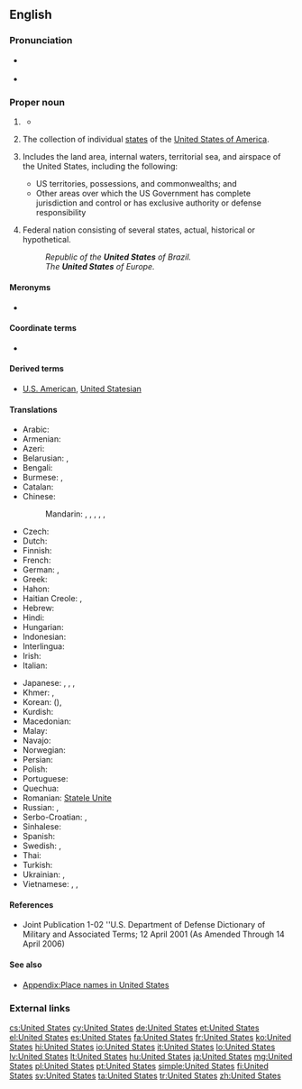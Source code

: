 ==English==

===Pronunciation===
* {{a|UK|US}} {{IPA|/juːˌnaɪ.tɪd ˈsteɪts/|/jʊˌnaɪ.tɪd ˈsteɪts/}}
* {{audio|en-us-United States.ogg|Audio (US)}}

===Proper noun===
{{en-proper noun|head=the [[united|United]] [[states|States]]}}

# {{context|singular}} {{form of|shortened form|the [[United States of America]]}}
#* {{quote-news
|year=2012
|date=April 29
|author=Nathan Rabin
|title=TV: Review: THE SIMPSONS (CLASSIC): “Treehouse of Horror III” (season 4, episode 5; originally aired 10/29/1992)
|url=http://www.avclub.com/articles/treehouse-of-horror-iii,72723/
|page=
|passage=“King Homer” follows the story of King Kong closely, with Mr. Burns taking the freakishly over-sized King Homer from his native Africa, where he lives proud as a simian god, to the '''United States''', where he is an initially impressive but ultimately rather limited Broadway attraction. }}
# {{context|plural}} The collection of individual [[state]]s of the [[United States of America]].
# {{military}} Includes the land area, internal waters, territorial sea, and airspace of the United States, including the following:
#* US territories, possessions, and commonwealths; and
#* Other areas over which the US Government has complete jurisdiction and control or has exclusive authority or defense responsibility
# {{context|nation's name}} Federal nation consisting of several states, actual, historical or hypothetical.
#: ''Republic of the '''United States''' of Brazil.''
#: ''The '''United States''' of Europe.''

====Meronyms====
* {{list|en|states of the United States}}

====Coordinate terms====
* {{list|en|countries of North America}}

====Derived terms====
* [[U.S. American]], [[United Statesian]]

====Translations====
{{trans-top|The United States}}
* Arabic: {{t-|ar|الولايات المتحدة|f|p|tr=al-wilayāt al-muttáḥida}}
* Armenian: {{t-|hy|Միացյալ Նահանգներ|tr=Miac’yal Nahangner}}
* Azeri: {{t|az|Amerika Birləşmiş Ştatları}}
* Belarusian: {{t|be|Злучаныя Штаты|m|p|tr=Zlúčanyja Štáty|sc=Cyrl}}, {{t|be|ЗША|m|p|tr=ze-še-á|sc=Cyrl}}
* Bengali: {{t-|bn|যুক্তরাষ্ট্র|tr=juktôrashţrô}}
* Burmese: {{t|my|အမေရိကန်ပြည်ထောင်စု|sc=Mymr|tr=ămeri.kan pyidaungzu.}}, {{t|my|အမေရိက|tr=ămeri.ka.|sc=Mymr}}
* Catalan: {{t+|ca|Estats Units|m|p}}
* Chinese:
*: Mandarin: {{t|zh|美利堅合眾國|sc=Hani}}, {{t|zh|美利坚合众国|tr=Měilìjiān Hézhòngguó|sc=Hani}}, {{t|zh|合眾國|sc=Hani}}, {{t|zh|合众国|tr=Hézhòngguó|sc=Hani}}, {{t|zh|美國|sc=Hani}}, {{t|zh|美国|tr=Měiguó|sc=Hani}}
* Czech: {{t-|cs|Spojené státy|m|p}}
* Dutch: {{t|nl|Verenigde Staten|p}}
* Finnish: {{t+|fi|Yhdysvallat|p}}
* French: {{t+|fr|États-Unis}} {{m|p}}
* German: {{t+|de|USA|f}}, {{t+|de|Vereinigte Staaten|p}}
* Greek: {{t+|el|Ηνωμένες Πολιτείες|f|p|tr=Inoménes Politeíes}}
* Hahon: {{tø|hah|zionist state}}
* Haitian Creole: {{tø|ht|Etazini}}, {{qualifier|to/in the US}} {{tø|ht|Ozetazini}}
* Hebrew: {{t+|he|ארצות הברית|f|p|tr=artsot ha-brit}}
* Hindi: {{t|hi|अमेरिका|m|tr=amerikā|sc=Deva}}
* Hungarian: {{t+|hu|Egyesült Államok}}
* Indonesian: {{t|id|Amerika Serikat}}
* Interlingua: {{t|ia|Statos Unite}}
* Irish: {{t-|ga|Stáit Aontaithe|m|p}}
* Italian: {{t+|it|Stati Uniti|m|p}}
{{trans-mid}}
* Japanese: {{t-|ja|合衆国|tr=Gasshūkoku}}, {{t+|ja|アメリカ合衆国|tr=Amerika Gasshūkoku}}, {{t|ja|米国|tr=べいこく, Béikoku|sc=Jpan}}, {{t|ja|アメリカ|tr=Amerika|sc=Jpan}}
* Khmer: {{t|km|សហរដ្ឋអាមេរិក|tr=saharoat aameirik|sc=Khmr}}, {{t|km|សហរដ្ឋ|sc=Khmr|tr=saharoat}}
* Korean: {{t|ko|미국|tr=Miguk|sc=Kore}} ({{t|ko|美國|sc=Kore}}), {{t|ko|아메리카|tr=Amerika|sc=Kore}}
* Kurdish: {{t|ku|mızır amerîkayê|sc=ku-Arab}}
* Macedonian: {{t-|mk|Соединети Држави|f|p|tr=Soedíneti D'ržavi}}
* Malay: {{t|ms|Amerika Syarikat}}
* Navajo: {{tø|nv|Wááshindoon bikéyah ałhidadiidzooígíí}}
* Norwegian: {{t-|no|De Forente Stater|m|p}}
* Persian: {{t-|fa|ایالات متحده|tr=Eyâlât-e Mottahede|sc=fa-Arab}}
* Polish: {{t+|pl|Stany Zjednoczone|m|p}}
* Portuguese: {{t+|pt|Estados Unidos|m|p}}
* Quechua: {{t-|qu|Hukllachasqa Amirika Suyukuna|xs=Quechua}}
* Romanian: [[Statele Unite]] {{f|p}}
* Russian: {{t-|ru|Соединённые Штаты|tr=Sojedinjónnyje Štáty}} {{m|p}}, {{t|ru|США|m|p|tr=sɛ-šɛ-á|sc=Cyrl}}
* Serbo-Croatian: {{t-|sh|Sjedinjene Američke Države|p|xs=Serbo-Croatian}}, {{t|sh|Сједињене Америчке Државе|p}}
* Sinhalese: {{t|si|ඇමරිකාව|tr=æmarikāva|sc=Sinh}}
* Spanish: {{t+|es|Estados Unidos|m|p}}
* Swedish: {{t+|sv|USA}}, {{t+|sv|Förenta Staterna|n}}
* Thai: {{t|th|สหรัฐอเมริกา|tr=sàhà rát àmayrígaa|sc=Thai}}
* Turkish: {{t-|tr|Birleşik Devletler}}
* Ukrainian: {{t|uk|Сполучені Штати|m|p|tr=Spolúčeni Štáty|sc=Cyrl}}, {{t|uk|ЗША|m|p|tr=ze-še-á|sc=Cyrl}}
* Vietnamese: {{t+|vi|Hoa Kỳ|xs=Vietnamese}}, {{t|vi|nước Mỹ}}, {{t|vi|Mỹ Quốc}}
{{trans-bottom}}

====References====
* Joint Publication 1-02 ''U.S. Department of Defense Dictionary of Military and Associated Terms; 12 April 2001 (As Amended Through 14 April 2006)

====See also====
* [[Appendix:Place names in United States]]

===External links===
{{projectlinks
|pedia
|commons
|news
|quotes
}}

[[cs:United States]]
[[cy:United States]]
[[de:United States]]
[[et:United States]]
[[el:United States]]
[[es:United States]]
[[fa:United States]]
[[fr:United States]]
[[ko:United States]]
[[hi:United States]]
[[io:United States]]
[[it:United States]]
[[lo:United States]]
[[lv:United States]]
[[lt:United States]]
[[hu:United States]]
[[ja:United States]]
[[mg:United States]]
[[pl:United States]]
[[pt:United States]]
[[simple:United States]]
[[fi:United States]]
[[sv:United States]]
[[ta:United States]]
[[tr:United States]]
[[zh:United States]]
